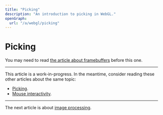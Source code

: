 ```yaml
---
title: "Picking"
description: "An introduction to picking in WebGL."
openGraph:
  url: "/a/webgl/picking"
---
```


# Picking

You may need to read [the article about framebuffers](/a/webgl/framebuffers) before this one.

---

This article is a work-in-progress. In the meantime, consider reading these other articles about the same topic:

- [Picking](https://webgl2fundamentals.org/webgl/lessons/webgl-picking.html).
- [Mouse interactivity](https://xem.github.io/articles/webgl-guide-part-2.html#1b).

---

The next article is about [image processing](/a/webgl/image-processing).
